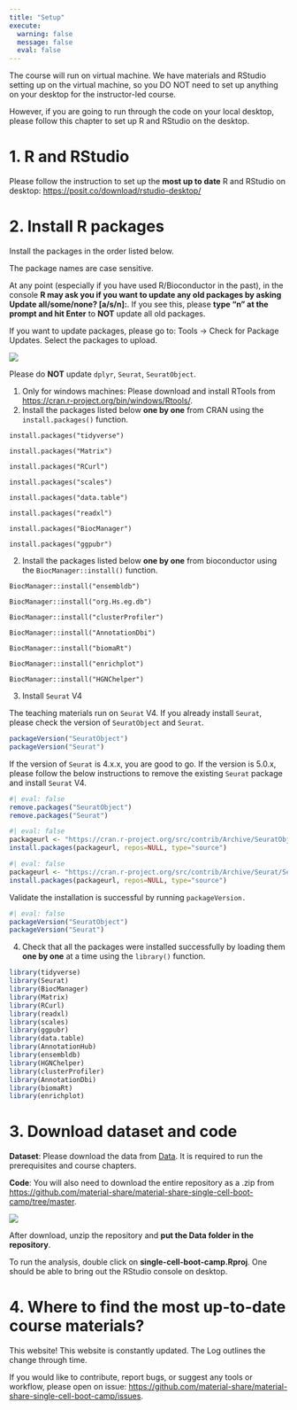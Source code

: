```yaml
---
title: "Setup"
execute:
  warning: false
  message: false
  eval: false
---
```


::: callout-important
The course will run on virtual machine. We have materials and RStudio setting up on the virtual machine, so you DO NOT need to set up anything on your desktop for the instructor-led course.

However, if you are going to run through the code on your local desktop, please follow this chapter to set up R and RStudio on the desktop.
:::

# 1. R and RStudio

Please follow the instruction to set up the **most up to date** R and RStudio on desktop: <https://posit.co/download/rstudio-desktop/>

# 2. Install R packages

::: callout-note
Install the packages in the order listed below.

The package names are case sensitive.

At any point (especially if you have used R/Bioconductor in the past), in the console **R may ask you if you want to update any old packages by asking Update all/some/none? \[a/s/n\]:**. If you see this, please **type "n" at the prompt and hit Enter** to **NOT** update all old packages.

If you want to update packages, please go to: Tools -\> Check for Package Updates. Select the packages to upload.

![](pics/Screenshot%202023-11-28%20at%2020.08.18.png)

Please do **NOT** update `dplyr`, `Seurat`, `SeuratObject`.
:::

1.  Only for windows machines: Please download and install RTools from <https://cran.r-project.org/bin/windows/Rtools/>.
2.  Install the packages listed below **one by one** from CRAN using the `install.packages()` function.

`install.packages("tidyverse")`

`install.packages("Matrix")`

`install.packages("RCurl")`

`install.packages("scales")`

`install.packages("data.table")`

`install.packages("readxl")`

`install.packages("BiocManager")`

`install.packages("ggpubr")`

2.  Install the packages listed below **one by one** from bioconductor using the `BiocManager::install()` function.

`BiocManager::install("ensembldb")`

`BiocManager::install("org.Hs.eg.db")`

`BiocManager::install("clusterProfiler")`

`BiocManager::install("AnnotationDbi")`

`BiocManager::install("biomaRt")`

`BiocManager::install("enrichplot")`

`BiocManager::install("HGNChelper")`

3.  Install `Seurat` V4

The teaching materials run on `Seurat` V4. If you already install `Seurat`, please check the version of `SeuratObject` and `Seurat`.

```r
packageVersion("SeuratObject")
packageVersion("Seurat")
```

If the version of `Seurat` is 4.x.x, you are good to go. If the version is 5.0.x, please follow the below instructions to remove the existing `Seurat` package and install `Seurat` V4.

```r
#| eval: false
remove.packages("SeuratObject")
remove.packages("Seurat")
```

```r
#| eval: false
packageurl <- "https://cran.r-project.org/src/contrib/Archive/SeuratObject/SeuratObject_4.1.4.tar.gz" 
install.packages(packageurl, repos=NULL, type="source")
```

```r
#| eval: false
packageurl <- "https://cran.r-project.org/src/contrib/Archive/Seurat/Seurat_4.4.0.tar.gz" 
install.packages(packageurl, repos=NULL, type="source")
```

Validate the installation is successful by running `packageVersion.`

```r
#| eval: false
packageVersion("SeuratObject")
packageVersion("Seurat")
```

4.  Check that all the packages were installed successfully by loading them **one by one** at a time using the `library()` function.

```r
library(tidyverse)
library(Seurat)
library(BiocManager)
library(Matrix)
library(RCurl)
library(readxl)
library(scales)
library(ggpubr)
library(data.table)
library(AnnotationHub)
library(ensembldb)
library(HGNChelper)
library(clusterProfiler)
library(AnnotationDbi)
library(biomaRt)
library(enrichplot)
```

# 3. Download dataset and code

**Dataset**: Please download the data from [Data](https://bd1-my.sharepoint.com/:f:/g/personal/yujuan_gui_bd_com/Em8N_QpnFJpAnPfuOVFcGGcB4vQ_Dc4nqZP7KAbG0UPIGw?e=2PVTCn). It is required to run the prerequisites and course chapters.

**Code**: You will also need to download the entire repository as a .zip from <https://github.com/material-share/material-share-single-cell-boot-camp/tree/master>.

![](pics/1-5-github.png)

After download, unzip the repository and **put the Data folder in the repository**.

To run the analysis, double click on **single-cell-boot-camp.Rproj**. One should be able to bring out the RStudio console on desktop.

# 4. Where to find the most up-to-date course materials?

This website! This website is constantly updated. The Log outlines the change through time.

If you would like to contribute, report bugs, or suggest any tools or workflow, please open on issue: <https://github.com/material-share/material-share-single-cell-boot-camp/issues>.

# 
